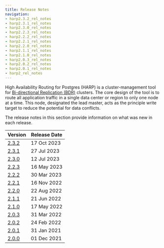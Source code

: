 ```yaml
---
title: Release Notes
navigation:
- harp2.3.2_rel_notes
- harp2.3.1_rel_notes
- harp2.3.0_rel_notes
- harp2.2.3_rel_notes
- harp2.2.2_rel_notes
- harp2.2.1_rel_notes
- harp2.2.0_rel_notes
- harp2.1.1_rel_notes
- harp2.1.0_rel_notes
- harp2.0.3_rel_notes
- harp2.0.2_rel_notes
- harp2.0.1_rel_notes
- harp2_rel_notes
---
```


High Availability Routing for Postgres (HARP) is a cluster-management tool for
[Bi-directional Replication (BDR)](/bdr/latest) clusters. The core design of
the tool is to route all application traffic in a single data center or
region to only one node at a time. This node, designated the lead master, acts
as the principle write target to reduce the potential for data conflicts.

The release notes in this section provide information on what was new in each release.

| Version                  | Release Date |
| -----------------------  | ------------ |
| [2.3.2](harp2.3.2_rel_notes)  | 17 Oct 2023 |
| [2.3.1](harp2.3.1_rel_notes)  | 27 Jul 2023 |
| [2.3.0](harp2.3.0_rel_notes)  | 12 Jul 2023 |
| [2.2.3](harp2.2.3_rel_notes)  | 16 May 2023 |
| [2.2.2](harp2.2.2_rel_notes)  | 30 Mar 2023 |
| [2.2.1](harp2.2.1_rel_notes)  | 16 Nov 2022 |
| [2.2.0](harp2.2.0_rel_notes)  | 22 Aug 2022 |
| [2.1.1](harp2.1.1_rel_notes)  | 21 Jun 2022 |
| [2.1.0](harp2.1.0_rel_notes)  | 17 May 2022 |
| [2.0.3](harp2.0.3_rel_notes)  | 31 Mar 2022 |
| [2.0.2](harp2.0.2_rel_notes)  | 24 Feb 2022 |
| [2.0.1](harp2.0.1_rel_notes)  | 31 Jan 2021 |
| [2.0.0](harp2_rel_notes)      | 01 Dec 2021 |
